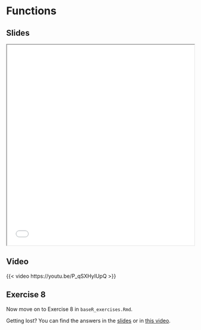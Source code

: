 # Functions

## Slides

```{=html}
<iframe class="slide-deck" src="slides/slides_introduction.html#programming-functions" title="Functions" width="100%" height="540"></iframe>
```

## Video

{{< video https://youtu.be/P_qSXHyIUpQ >}}

## Exercise 8

Now move on to Exercise 8 in `baseR_exercises.Rmd`.

::: {.callout-tip}
Getting lost? You can find the answers in the [slides](slides/slides_introduction.html#answers-to-exercise-8) or in [this video](https://youtu.be/EezEmFFbRow).
:::